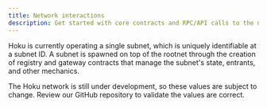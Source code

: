 ```yaml
---
title: Network interactions
description: Get started with core contracts and RPC/API calls to the network.
---
```


Hoku is currently operating a single subnet, which is uniquely identifiable at a subnet ID. A subnet is spawned on top
of the rootnet through the creation of registry and gateway contracts that manage the subnet's state, entrants, and
other mechanics.

<Callout type="warning">

The Hoku network is still under development, so these values are subject to change. Review our GitHub repository to
validate the values are correct.

</Callout>
